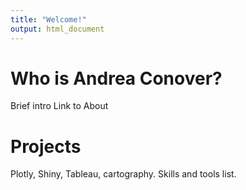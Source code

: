 ```yaml
---
title: "Welcome!"
output: html_document
---
```


# Who is Andrea Conover?
Brief intro
Link to About

# Projects
Plotly, Shiny, Tableau, cartography. Skills and tools list.
